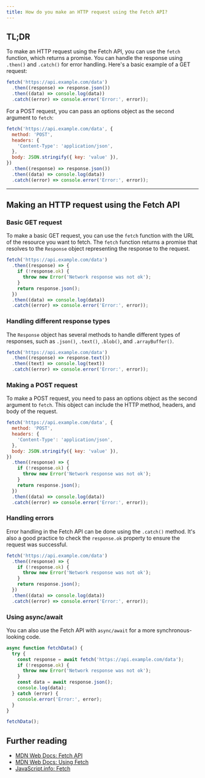 ```yaml
---
title: How do you make an HTTP request using the Fetch API?
---
```


## TL;DR

To make an HTTP request using the Fetch API, you can use the `fetch` function, which returns a promise. You can handle the response using `.then()` and `.catch()` for error handling. Here's a basic example of a GET request:

```js
fetch('https://api.example.com/data')
  .then((response) => response.json())
  .then((data) => console.log(data))
  .catch((error) => console.error('Error:', error));
```

For a POST request, you can pass an options object as the second argument to `fetch`:

```js
fetch('https://api.example.com/data', {
  method: 'POST',
  headers: {
    'Content-Type': 'application/json',
  },
  body: JSON.stringify({ key: 'value' }),
})
  .then((response) => response.json())
  .then((data) => console.log(data))
  .catch((error) => console.error('Error:', error));
```

---

## Making an HTTP request using the Fetch API

### Basic GET request

To make a basic GET request, you can use the `fetch` function with the URL of the resource you want to fetch. The `fetch` function returns a promise that resolves to the `Response` object representing the response to the request.

```js
fetch('https://api.example.com/data')
  .then((response) => {
    if (!response.ok) {
      throw new Error('Network response was not ok');
    }
    return response.json();
  })
  .then((data) => console.log(data))
  .catch((error) => console.error('Error:', error));
```

### Handling different response types

The `Response` object has several methods to handle different types of responses, such as `.json()`, `.text()`, `.blob()`, and `.arrayBuffer()`.

```js
fetch('https://api.example.com/data')
  .then((response) => response.text())
  .then((text) => console.log(text))
  .catch((error) => console.error('Error:', error));
```

### Making a POST request

To make a POST request, you need to pass an options object as the second argument to `fetch`. This object can include the HTTP method, headers, and body of the request.

```js
fetch('https://api.example.com/data', {
  method: 'POST',
  headers: {
    'Content-Type': 'application/json',
  },
  body: JSON.stringify({ key: 'value' }),
})
  .then((response) => {
    if (!response.ok) {
      throw new Error('Network response was not ok');
    }
    return response.json();
  })
  .then((data) => console.log(data))
  .catch((error) => console.error('Error:', error));
```

### Handling errors

Error handling in the Fetch API can be done using the `.catch()` method. It's also a good practice to check the `response.ok` property to ensure the request was successful.

```js
fetch('https://api.example.com/data')
  .then((response) => {
    if (!response.ok) {
      throw new Error('Network response was not ok');
    }
    return response.json();
  })
  .then((data) => console.log(data))
  .catch((error) => console.error('Error:', error));
```

### Using async/await

You can also use the Fetch API with `async/await` for a more synchronous-looking code.

```js
async function fetchData() {
  try {
    const response = await fetch('https://api.example.com/data');
    if (!response.ok) {
      throw new Error('Network response was not ok');
    }
    const data = await response.json();
    console.log(data);
  } catch (error) {
    console.error('Error:', error);
  }
}

fetchData();
```

## Further reading

- [MDN Web Docs: Fetch API](https://developer.mozilla.org/en-US/docs/Web/API/Fetch_API)
- [MDN Web Docs: Using Fetch](https://developer.mozilla.org/en-US/docs/Web/API/Fetch_API/Using_Fetch)
- [JavaScript.info: Fetch](https://javascript.info/fetch)
